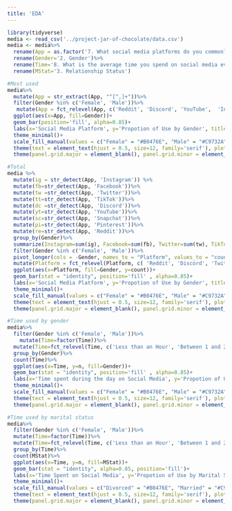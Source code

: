 ```yaml
---
title: 'EDA' 
---
```


```r
library(tidyverse)
media <- read_csv('../project-jar-of-chocolate/data.csv')
media <- media%>%
  rename(App = as.factor('7. What social media platforms do you commonly use?'))%>%
  rename(Gender='2. Gender')%>%
  rename(Time='8. What is the average time you spend on social media every day?')%>%
  rename(MStat='3. Relationship Status')
```

```r
#Most used 
media%>%
  mutate(App = str_extract(App, "^[^,]+"))%>%
  filter(Gender %in% c('Female', 'Male'))%>%
   mutate(App = fct_relevel(App, c('Reddit', 'Discord', 'YouTube',  'Instagram', 'Twitter', 'Pinterest', 'Facebook')))%>%
  ggplot(aes(x=App, fill=Gender))+
  geom_bar(position='fill', alpha=0.85)+
  labs(x='Social Media Platform', y='Propotion of Use by Gender', title='Use of Social Media Platform by Gender')+
  theme_minimal()+
  scale_fill_manual(values = c("Female" = "#B0476E", "Male" = "#C9732A")) +
  theme(text = element_text(hjust = 0.5, size=12, family='serif'), plot.title=element_text(hjust = 0.5))+
  theme(panel.grid.major = element_blank(), panel.grid.minor = element_blank())
```

```r
#Total 
media %>% 
  mutate(ig = str_detect(App, 'Instagram')) %>% 
  mutate(fb=str_detect(App, 'Facebook'))%>%
  mutate(tw =str_detect(App, 'Twitter'))%>%
  mutate(tt=str_detect(App, 'TikTok'))%>%
  mutate(dc =str_detect(App, 'Discord'))%>%
  mutate(yt=str_detect(App, 'YouTube'))%>%
  mutate(sc=str_detect(App, 'Snapchat'))%>%
  mutate(pi=str_detect(App, 'Pinterest'))%>%
  mutate(re=str_detect(App, 'Reddit'))%>%
  group_by(Gender)%>%
  summarize(Instagram=sum(ig), Facebook=sum(fb), Twitter=sum(tw), TikTok=sum(tt), Discord=sum(dc), Snapchat=sum(sc), Pinterest=sum(pi), Reddit=sum(re))%>%
  filter(Gender %in% c('Female', 'Male'))%>%
  pivot_longer(cols = -Gender, names_to = "Platform", values_to = "count")%>%
  mutate(Platform = fct_relevel(Platform, c( 'Reddit', 'Discord', 'Twitter',  'Facebook', 'Instagram', 'Snapchat', 'TikTok','Pinterest')))%>%
  ggplot(aes(x=Platform, fill=Gender, y=count))+
  geom_bar(stat = "identity", position='fill' , alpha=0.85)+
  labs(x='Social Media Platform', y='Propotion of Use by Gender', title='Use of Social Media Platform by Gender')+
  theme_minimal()+
  scale_fill_manual(values = c("Female" = "#B0476E", "Male" = "#C9732A")) +
  theme(text = element_text(hjust = 0.5, size=12, family='serif'), plot.title=element_text(hjust = 0.5))+
  theme(panel.grid.major = element_blank(), panel.grid.minor = element_blank())
```

```r
#Time used by gender 
media%>%
  filter(Gender %in% c('Female', 'Male'))%>%
    mutate(Time=factor(Time))%>%
  mutate(Time=fct_relevel(Time, c('Less than an Hour', 'Between 1 and 2 hours', 'Between 2 and 3 hours', 'Between 3 and 4 hours', 'Between 4 and 5 hours', 'More than 5 hours')))%>%
  group_by(Gender)%>%
  count(Time)%>%
  ggplot(aes(x=Time, y=n, fill=Gender))+
  geom_bar(stat = "identity", position='fill' , alpha=0.85)+
  labs(x='Time spent during the day on Social Media', y='Propotion of Use by Gender', title='Time on Social Media by Gender')+
  theme_minimal()+
  scale_fill_manual(values = c("Female" = "#B0476E", "Male" = "#C9732A")) +
  theme(text = element_text(hjust = 0.5, size=12, family='serif'), plot.title=element_text(hjust = 0.5))+
  theme(panel.grid.major = element_blank(), panel.grid.minor = element_blank())
```

```r
#Time used by marital status 
media%>%
  filter(Gender %in% c('Female', 'Male'))%>%
  mutate(Time=factor(Time))%>%
  mutate(Time=fct_relevel(Time, c('Less than an Hour', 'Between 1 and 2 hours', 'Between 2 and 3 hours', 'Between 3 and 4 hours', 'Between 4 and 5 hours', 'More than 5 hours')))%>%
  group_by(Time)%>%
  count(MStat)%>%
  ggplot(aes(x=Time, y=n, fill=MStat))+
  geom_bar(stat = "identity", alpha=0.85, position='fill')+
  labs(x='Time Spent on Social Media', y='Propotion of Use by Marital Status', title='Time on Social Media by Marital Status', MStat='Marital Status')+
  theme_minimal()+
  scale_fill_manual(values = c("Divorced" = "#B0476E", "Married" = "#C9732A", 'Single' = '#3C7D3F', 'In a relationship' = '#4679B3')) +
  theme(text = element_text(hjust = 0.5, size=12, family='serif'), plot.title=element_text(hjust = 0.5))+
  theme(panel.grid.major = element_blank(), panel.grid.minor = element_blank())
```







